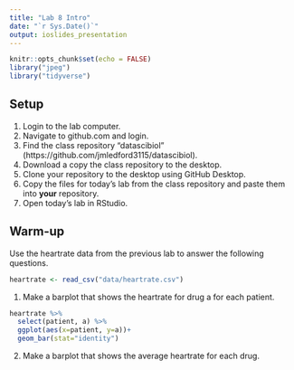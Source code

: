 ```yaml
---
title: "Lab 8 Intro"
date: "`r Sys.Date()`"
output: ioslides_presentation
---
```


```r
knitr::opts_chunk$set(echo = FALSE)
library("jpeg")
library("tidyverse")
```

## Setup
1. Login to the lab computer.    
2. Navigate to github.com and login.  
3. Find the class repository "datascibiol" (https://github.com/jmledford3115/datascibiol).  
4. Download a copy the class repository to the desktop.  
5. Clone your repository to the desktop using GitHub Desktop.  
6. Copy the files for today's lab from the class repository and paste them into **your** repository.  
7. Open today's lab in RStudio.  

## Warm-up
Use the heartrate data from the previous lab to answer the following questions.  
```r
heartrate <- read_csv("data/heartrate.csv")
```

1. Make a barplot that shows the heartrate for drug a for each patient.
```r
heartrate %>%
  select(patient, a) %>%
  ggplot(aes(x=patient, y=a))+
  geom_bar(stat="identity")

```

2. Make a barplot that shows the average heartrate for each drug.
```r


```
